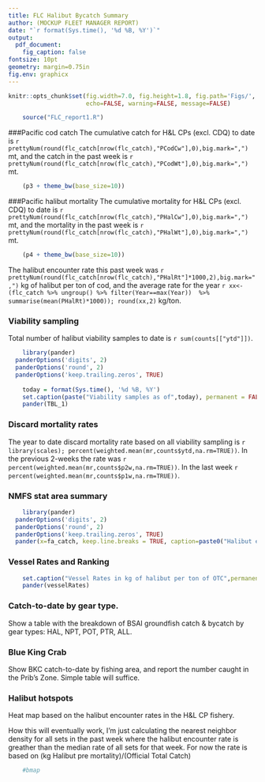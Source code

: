 ```yaml
---
title: FLC Halibut Bycatch Summary
author: (MOCKUP FLEET MANAGER REPORT)
date: "`r format(Sys.time(), '%d %B, %Y')`"
output: 
  pdf_document:
    fig_caption: false
fontsize: 10pt
geometry: margin=0.75in
fig.env: graphicx
---
```


```r
knitr::opts_chunk$set(fig.width=7.0, fig.height=1.8, fig.path='Figs/',
                      echo=FALSE, warning=FALSE, message=FALSE)
```

```R
	source("FLC_report1.R")
```

###Pacific cod catch
The cumulative catch for H\&L CPs (excl. CDQ) to date is `r prettyNum(round(flc_catch[nrow(flc_catch),"PCodCw"],0),big.mark=",")` mt, and the catch in the past week is `r prettyNum(round(flc_catch[nrow(flc_catch),"PCodWt"],0),big.mark=",")` mt.

```R
	(p3 + theme_bw(base_size=10))
```

###Pacific halibut mortality
The cumulative mortality for H\&L CPs (excl. CDQ) to date is `r prettyNum(round(flc_catch[nrow(flc_catch),"PHalCw"],0),big.mark=",")` mt, and the mortality in the past week is `r prettyNum(round(flc_catch[nrow(flc_catch),"PHalWt"],0),big.mark=",")` mt.

```R
	(p4 + theme_bw(base_size=10))
```

The halibut encounter rate this past week was `r prettyNum(round(flc_catch[nrow(flc_catch),"PHalRt"]*1000,2),big.mark=",")` kg of halibut per ton of cod, and the average rate for the year
`r xx<-(flc_catch %>% ungroup() %>% filter(Year==max(Year))  %>% summarise(mean(PHalRt)*1000)); round(xx,2)` kg/ton.

### Viability sampling
Total number of halibut viability samples to date is `r sum(counts[["ytd"]])`.

```R
	library(pander)
  panderOptions('digits', 2)
  panderOptions('round', 2)
  panderOptions('keep.trailing.zeros', TRUE)
	
	today = format(Sys.time(), '%d %B, %Y')
	set.caption(paste("Viability samples as of",today), permanent = FALSE)
	pander(TBL_1)
```

### Discard mortality rates
The year to date discard mortality rate based on all viability sampling is `r library(scales); percent(weighted.mean(mr,counts$ytd,na.rm=TRUE))`. 
 In the previous 2-weeks the rate was `r percent(weighted.mean(mr,counts$p2w,na.rm=TRUE))`. In the last week `r percent(weighted.mean(mr,counts$p1w,na.rm=TRUE))`.


### NMFS stat area summary
```R
	library(pander)
  panderOptions('digits', 2)
  panderOptions('round', 2)
  panderOptions('keep.trailing.zeros', TRUE)
  pander(x=fa_catch, keep.line.breaks = TRUE, caption=paste0("Halibut encounter rates for the week ending on ",today(),"."))
```

### Vessel Rates and Ranking
```R
	set.caption("Vessel Rates in kg of halibut per ton of OTC",permanent=FALSE)
	pander(vesselRates)
```

### Catch-to-date by gear type.
Show a table with the breakdown of BSAI groundfish catch & bycatch by gear types: HAL, NPT, POT, PTR, ALL.

### Blue King Crab
Show BKC catch-to-date by fishing area, and report the number caught in the Prib's Zone.  Simple table will suffice.


### Halibut hotspots
Heat map based on the halibut encounter rates in the H\&L CP fishery.

How this will eventually work, I'm just calculating the nearest neighbor density for all sets in the past week where the halibut encounter rate is greather than the median rate of all sets for that week.  For now the rate is based on (kg Halibut pre mortality)/(Official Total Catch)

```R
	#bmap
```

